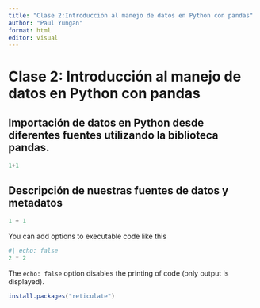 ```yaml
---
title: "Clase 2:Introducción al manejo de datos en Python con pandas"
author: "Paul Yungan"
format: html
editor: visual
---
```


# Clase 2: Introducción al manejo de datos en Python con pandas  

## Importación de datos en Python desde diferentes fuentes utilizando la biblioteca pandas. 

```python
1+1

```

## Descripción de nuestras fuentes de datos y metadatos 

```python
1 + 1
```

You can add options to executable code like this

```python
#| echo: false
2 * 2
```

The `echo: false` option disables the printing of code (only output is displayed).

```r
install.packages("reticulate")


```
